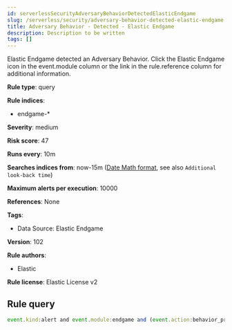 ```yaml
---
id: serverlessSecurityAdversaryBehaviorDetectedElasticEndgame
slug: /serverless/security/adversary-behavior-detected-elastic-endgame
title: Adversary Behavior - Detected - Elastic Endgame
description: Description to be written
tags: []
---
```


<div id="adversary-behavior-detected-elastic-endgame"></div>

Elastic Endgame detected an Adversary Behavior. Click the Elastic Endgame icon in the event.module column or the link in the rule.reference column for additional information.

**Rule type**: query

**Rule indices**: 

* endgame-*

**Severity**: medium

**Risk score**: 47

**Runs every**: 10m

**Searches indices from**: now-15m ([Date Math format](((ref))/common-options.html#date-math), see also <DocLink id="serverlessSecurityRulesUiCreate" section="set-the-rules-schedule">`Additional look-back time`</DocLink>)

**Maximum alerts per execution**: 10000

**References**: None

**Tags**: 

* Data Source: Elastic Endgame

**Version**: 102

**Rule authors**: 

* Elastic

**Rule license**: Elastic License v2

## Rule query

```js
event.kind:alert and event.module:endgame and (event.action:behavior_protection_event or endgame.event_subtype_full:behavior_protection_event)

```
